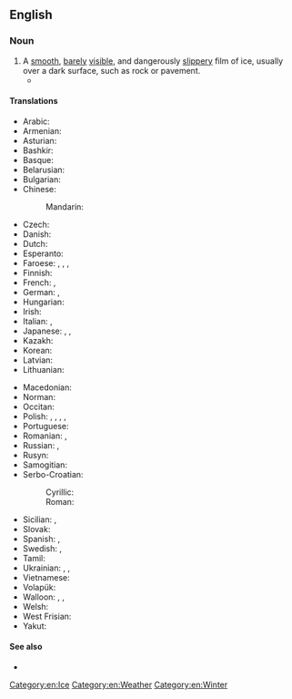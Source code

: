 {{also|black-ice}}
==English==
{{wikiversity lecture}}

===Noun===
{{en-noun|-}}

# A [[smooth]], [[barely]] [[visible]], and dangerously [[slippery]] film of ice, usually over a dark surface, such as rock or pavement.
#* {{quote-journal|en|1965|December 25||Oregon Bus Crash Kills 12, Hurts 27|New York Times
|page=30|url=http://select.nytimes.com/gst/abstract.html?res=F20614F93F5A157A93C7AB1789D95F418685F9
|passage=He said the bus struck a patch of '''black ice''', or freshly formed ice as yet invisible on the road surface, just after he had passed a trailer truck.}}

====Translations====
{{trans-top|invisible film of ice}}
* Arabic: {{t|ar|جَلِيد أَسْوَد|m}}
* Armenian: {{t+|hy|մերկասառույց|sc=Armn}}
* Asturian: {{t|ast|xelu negro|m}}
* Bashkir: {{t|ba|боҙлауыҡ|sc=Cyrl}}
* Basque: {{t|eu|euri izoztu}}
* Belarusian: {{t|be|галалёдзіца|f}}
* Bulgarian: {{t|bg|поледица|f}}
* Chinese:
*: Mandarin: {{t|cmn|黑冰|tr=hēibīng|sc=Hani}}
* Czech: {{t+|cs|náledí|n}}
* Danish: {{t+|da|islag|n}}
* Dutch: {{t+|nl|ijzel|m}}
* Esperanto: {{t|eo|glatglacio}}
* Faroese: {{t|fo|svartakálk|n}}, {{t|fo|svarthálka|f}}, {{t|fo|svartagler|n}}, {{t|fo|vátagler|n}}
* Finnish: {{t+|fi|musta jää}}
* French: {{t+|fr|verglas|m}}, {{t+|fr|glace noire|f}}
* German: {{t+|de|Glatteis|n}}, {{t+|de|Blitzeis|n}}
* Hungarian: {{t|hu|jegesedés}}
* Irish: {{t|ga|oighear dubh|m}}
* Italian: {{t|it|vetrone|m}}, {{t|it|ghiaccio nero|m}}
* Japanese: {{t|ja|黒氷|tr=くろこおり, kurokōri|sc=Jpan}}, {{t|ja|透明氷|tr=とうめいこおり, tōmeikōri|sc=Jpan}}, {{t+|ja|雨氷|tr=うひょう, uhyō, あめごおり, amegōri|sc=Jpan}} {{qualifier|freezing rain}}
* Kazakh: {{t|kk|көктайғақ|sc=Cyrl}}
* Korean: {{t+|ko|살얼음}}
* Latvian: {{t|lv|apledojums|m}}
* Lithuanian: {{t|lt|plikledis|m}}
{{trans-mid}}
* Macedonian: {{t|mk|поледица|f}}
* Norman: {{t|nrf|verglias|m}}
* Occitan: {{t|oc|glaç negre|m}}
* Polish: {{t+|pl|gołoledź|f}}, {{t|pl|czarny lód|m}}, {{t+|pl|ślizgawica|f}}, {{t+|pl|ślizgawka|f}} {{qualifier|colloquial}}, {{t+|pl|szklanka|f}} {{qualifier|colloquial}}
* Portuguese: {{t|pt|gelo negro|m}}
* Romanian: {{t+|ro|polei|n}}, {{t+|ro|ghețuș|n}}
* Russian: {{t+|ru|гололе́дица|f}}, {{t+|ru|гололёд|m}} {{qualifier|glaze ice, freezing rain}}
* Rusyn: {{t|rue|полéдіця|f}}
* Samogitian: {{t|sgs|plikšals|m}}
* Serbo-Croatian:
*: Cyrillic: {{t|sh|по̀ледица|f}}
*: Roman: {{t+|sh|pòledica|f}}
* Sicilian: {{t+|scn|jelu|m}}, {{t|scn|jilata|f}}
* Slovak: {{t|sk|poľadovica|f}}
* Spanish: {{t|es|placa de hielo|f}}, {{t|es|verglás|m}}
* Swedish: {{t+|sv|blixthalka|c}}, {{t+|sv|svarthalka|c}}
* Tamil: {{t|ta|கரும் பனி}}
* Ukrainian: {{t+|uk|ожеле́диця|f}}, {{t+|uk|о́желедь|f}}, {{t|uk|ожеле́да|f}}
* Vietnamese: {{t|vi|băng đen}}
* Volapük: {{t|vo|frodaglad}}
* Walloon: {{t+|wa|waerglaece|f}}, {{t+|wa|noere glaece|f}}, {{t+|wa|waergla|m}}
* Welsh: {{t+|cy|iâ du|m}}
* West Frisian: {{t|fy|izel|m}}
* Yakut: {{t|sah|килэҥ}}
{{trans-bottom}}

====See also====
* {{pedialite}}

[[Category:en:Ice]]
[[Category:en:Weather]]
[[Category:en:Winter]]